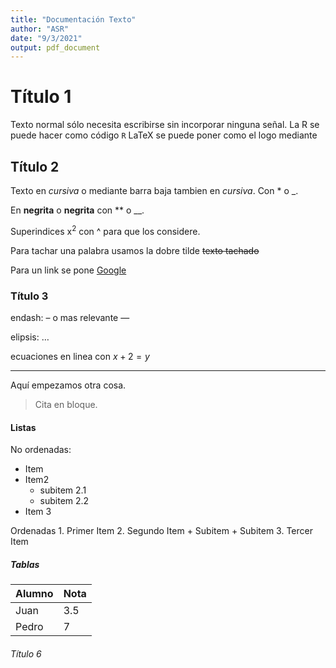 ```yaml
---
title: "Documentación Texto"
author: "ASR"
date: "9/3/2021"
output: pdf_document
---
```


# Título 1 
Texto normal sólo necesita escribirse sin incorporar ninguna señal.
La R se puede hacer como código `R`
LaTeX se puede poner como el logo mediante \LaTeX

## Título 2
Texto en *cursiva* o mediante barra baja tambien en _cursiva_. Con * o _.

En **negrita** o __negrita__ con ** o __.

Superindices x^2^ con ^ para que los considere.

Para tachar una palabra usamos la dobre tilde ~~texto tachado~~

Para un link se pone [Google](http://google.es)

### Título 3
endash: -- o mas relevante ---

elipsis: ...

ecuaciones en linea con $x+2=y$



***

Aquí empezamos otra cosa.

> Cita en bloque.

#### Listas

No ordenadas:

* Item
* Item2
    * subitem 2.1
    * subitem 2.2
* Item 3

Ordenadas
1. Primer Item
2. Segundo Item
    + Subitem
    + Subitem
3. Tercer Item

##### Tablas

Alumno        |       Nota
--------------|-----------------
Juan          |  3.5
Pedro         |  7

###### Título 6